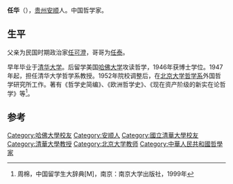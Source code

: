 '''任华'''（{{bd|1911年||catIdx=Ren}}），[[贵州|贵州]][[安顺|安顺]]人。中国哲学家。

==生平==
父亲为民国时期政治家[[任可澄|任可澄]]，哥哥为[[任泰_(教授)|任泰]]。

早年毕业于[[清华大学|清华大学]]。后留学美国[[哈佛大学|哈佛大学]]攻读哲学，1946年获博士学位。1947年起，担任清华大学哲学系教授。1952年院校调整后，在[[北京大学哲学系|北京大学哲学系]]外国哲学研究所工作。著有《哲学史简编》、《欧洲哲学史》、《现在资产阶级的新实在论哲学》等<ref> 周棉，中国留学生大辞典[M]，南京：南京大学出版社，1999年</ref>。

==参考==
{{reflist}}

{{DEFAULTSORT:Ren Hua}}
[[Category:哈佛大學校友|Category:哈佛大學校友]]
[[Category:安顺人|Category:安顺人]]
[[Category:國立清華大學校友|Category:國立清華大學校友]]
[[Category:清華大學教授|Category:清華大學教授]]
[[Category:北京大学教师|Category:北京大学教师]]
[[Category:中華人民共和國哲學家|Category:中華人民共和國哲學家]]